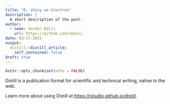 ```yaml
---
title: "R, shiny ve electron"
description: |
  A short description of the post.
author:
  - name: Serdar Balci
    url: https://github.com/sbalci
date: 03-17-2021
output:
  distill::distill_article:
    self_contained: false
draft: true
---
```




```r
knitr::opts_chunk$set(echo = FALSE)
```

Distill is a publication format for scientific and technical writing, native to the web.

Learn more about using Distill at <https://rstudio.github.io/distill>.


